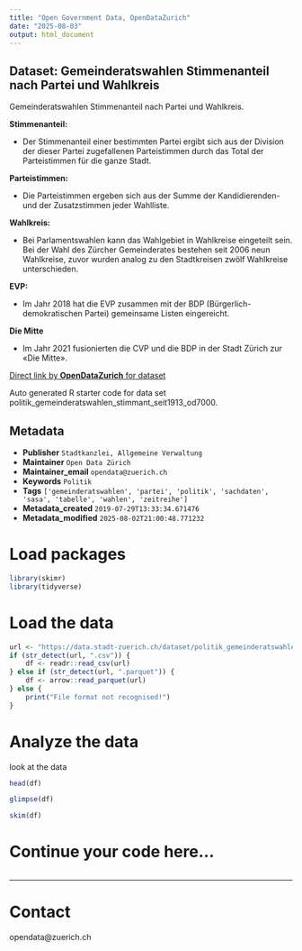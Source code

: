 ```yaml
---
title: "Open Government Data, OpenDataZurich"
date: "2025-08-03"
output: html_document
---
```


## Dataset: Gemeinderatswahlen Stimmenanteil nach Partei und Wahlkreis

Gemeinderatswahlen Stimmenanteil nach Partei und Wahlkreis.

**Stimmenanteil:**

-  Der Stimmenanteil einer bestimmten Partei ergibt sich aus der Division der dieser Partei zugefallenen
Parteistimmen durch das Total der Parteistimmen für die ganze Stadt.

 

[]()

**Parteistimmen:**

-  Die Parteistimmen ergeben sich aus der Summe der Kandidierenden- und der Zusatzstimmen jeder
Wahlliste.

 

[]()

**Wahlkreis:**

-  Bei Parlamentswahlen kann das Wahlgebiet in Wahlkreise eingeteilt sein. Bei der Wahl des Zürcher
Gemeinderates bestehen seit 2006 neun Wahlkreise, zuvor wurden analog zu den Stadtkreisen zwölf
Wahlkreise unterschieden.

 

[]()

**EVP:**

-  Im Jahr 2018 hat die EVP zusammen mit der BDP (Bürgerlich-demokratischen Partei) gemeinsame Listen
eingereicht.

 

[]()

**Die Mitte**

- Im Jahr 2021 fusionierten die CVP und die BDP in der Stadt Zürich zur «Die Mitte».

 

[]()



[Direct link by **OpenDataZurich** for dataset](https://data.stadt-zuerich.ch/dataset/politik_gemeinderatswahlen_stimmant_seit1913_od7000)

Auto generated R starter code for data set politik_gemeinderatswahlen_stimmant_seit1913_od7000.

## Metadata

- **Publisher** `Stadtkanzlei, Allgemeine Verwaltung`
- **Maintainer** `Open Data Zürich`
- **Maintainer_email** `opendata@zuerich.ch`
- **Keywords** `Politik`
- **Tags** `['gemeinderatswahlen', 'partei', 'politik', 'sachdaten', 'sasa', 'tabelle', 'wahlen', 'zeitreihe']`
- **Metadata_created** `2019-07-29T13:33:34.671476`
- **Metadata_modified** `2025-08-02T21:00:48.771232`


# Load packages

```r
library(skimr)
library(tidyverse)
```

# Load the data

```r
url <- "https://data.stadt-zuerich.ch/dataset/politik_gemeinderatswahlen_stimmant_seit1913_od7000/download/POL700OD7000.csv"
if (str_detect(url, ".csv")) {
    df <- readr::read_csv(url)
} else if (str_detect(url, ".parquet")) {
    df <- arrow::read_parquet(url)
} else {
    print("File format not recognised!")
}
```

# Analyze the data

look at the data
```r
head(df)
```

```r
glimpse(df)
```

```r
skim(df)
```

# Continue your code here...

```r

```

------------------------------------------------------------------------

# Contact

opendata@zuerich.ch
